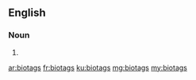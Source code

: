 ==English==

===Noun===
{{head|en|plural}}

# {{plural of|biotag|lang=en}}

[[ar:biotags]]
[[fr:biotags]]
[[ku:biotags]]
[[mg:biotags]]
[[my:biotags]]